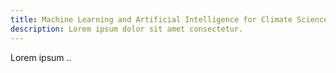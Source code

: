 ```yaml
---
title: Machine Learning and Artificial Intelligence for Climate Science
description: Lorem ipsum dolor sit amet consectetur.
---
```


Lorem ipsum .. 